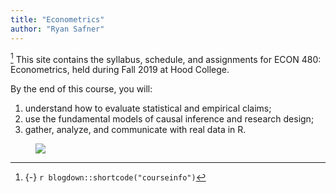 ```yaml
---
title: "Econometrics"
author: "Ryan Safner"
---
```


^[{-} `r blogdown::shortcode("courseinfo")`] <span class="newthought">This site contains</span> the syllabus, schedule, and assignments for ECON 480: Econometrics, held during Fall 2019 at Hood College.

By the end of this course, you will:

1. understand how to evaluate statistical and empirical claims;
2. use the fundamental models of causal inference and research design;
2. gather, analyze, and communicate with real data in R.

<figure>
[![](/images/metrics_flowchart_blankbg.png)](/images/metrics_flowchart_blankbg.png)
</figure>

